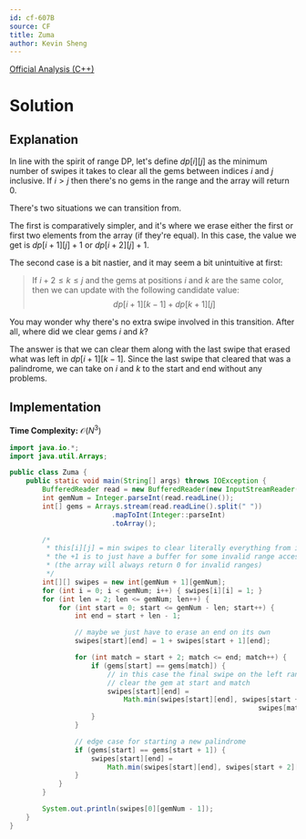 ```yaml
---
id: cf-607B
source: CF
title: Zuma
author: Kevin Sheng
---
```


[Official Analysis (C++)](https://codeforces.com/blog/entry/22256)

# Solution

## Explanation

In line with the spirit of range DP, let's define $dp[i][j]$ as the minimum
number of swipes it takes to clear all the gems between indices $i$ and $j$ inclusive.
If $i > j$ then there's no gems in the range and the array will return $0$.

There's two situations we can transition from.

The first is comparatively simpler, and it's where we erase either the
first or first two elements from the array (if they're equal).
In this case, the value we get is $dp[i+1][j]+1$ or $dp[i+2][j]+1$.

The second case is a bit nastier, and it may seem a bit unintuitive at first:

> If $i + 2 \le k \le j$ and the gems at positions $i$ and $k$ are the same color,
> then we can update with the following candidate value:
> $$
> dp[i+1][k-1]+dp[k+1][j]
> $$

You may wonder why there's no extra swipe involved in this transition.
After all, where did we clear gems $i$ and $k$?

The answer is that we can clear them along with the last swipe
that erased what was left in $dp[i+1][k-1]$.
Since the last swipe that cleared that was a palindrome, we can take on $i$
and $k$ to the start and end without any problems.

## Implementation

**Time Complexity:** $\mathcal{O}(N^3)$

<LanguageSection>
<JavaSection>

```java
import java.io.*;
import java.util.Arrays;

public class Zuma {
	public static void main(String[] args) throws IOException {
		BufferedReader read = new BufferedReader(new InputStreamReader(System.in));
		int gemNum = Integer.parseInt(read.readLine());
		int[] gems = Arrays.stream(read.readLine().split(" "))
		                 .mapToInt(Integer::parseInt)
		                 .toArray();

		/*
		 * this[i][j] = min swipes to clear literally everything from i to j (inclusive)
		 * the +1 is to just have a buffer for some invalid range accesses
		 * (the array will always return 0 for invalid ranges)
		 */
		int[][] swipes = new int[gemNum + 1][gemNum];
		for (int i = 0; i < gemNum; i++) { swipes[i][i] = 1; }
		for (int len = 2; len <= gemNum; len++) {
			for (int start = 0; start <= gemNum - len; start++) {
				int end = start + len - 1;

				// maybe we just have to erase an end on its own
				swipes[start][end] = 1 + swipes[start + 1][end];

				for (int match = start + 2; match <= end; match++) {
					if (gems[start] == gems[match]) {
						// in this case the final swipe on the left range can also
						// clear the gem at start and match
						swipes[start][end] =
						    Math.min(swipes[start][end], swipes[start + 1][match - 1] +
						                                     swipes[match + 1][end]);
					}
				}

				// edge case for starting a new palindrome
				if (gems[start] == gems[start + 1]) {
					swipes[start][end] =
					    Math.min(swipes[start][end], swipes[start + 2][end] + 1);
				}
			}
		}

		System.out.println(swipes[0][gemNum - 1]);
	}
}
```

</JavaSection>
</LanguageSection>

